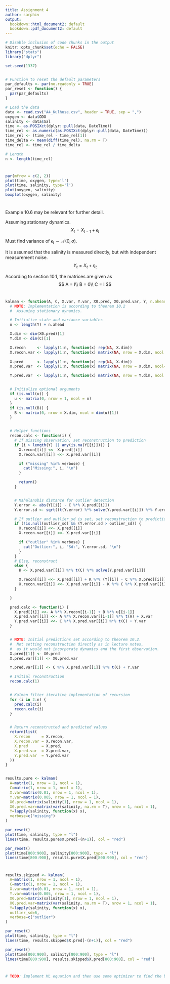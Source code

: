 ```yaml
---
title: Assignment 4
author: sarphiv
output:
  bookdown::html_document2: default
  bookdown::pdf_document2: default
---
```

```r
# Disable inclusion of code chunks in the output
knitr::opts_chunk$set(echo = FALSE)
library("stats")
library("dplyr")

set.seed(1337)


# Function to reset the default parameters
par_defaults <- par(no.readonly = TRUE)
par_reset <- function() {
  par(par_defaults)
}
```

```R
# Load the data
data <- read.csv("A4_Kulhuse.csv", header = TRUE, sep = ",")
oxygen <- data$ODO
salinity <- data$Sal
time <- as.POSIXct(dplyr::pull(data, DateTime))
time_rel <- as.numeric(as.POSIXct(dplyr::pull(data, DateTime)))
time_rel <- (time_rel - time_rel[1])
time_delta <- mean(diff(time_rel), na.rm = T)
time_rel <- time_rel / time_delta

# Length
n <- length(time_rel)
```

#
```R
par(mfrow = c(2, 2))
plot(time, oxygen, type='l')
plot(time, salinity, type='l')
plot(oxygen, salinity)
boxplot(oxygen, salinity)
```

#
Example 10.6 may be relevant for further detail.

Assuming stationary dynamics. 
$$
X_t = X_{t-1} + \epsilon_t
$$

Must find variance of $\epsilon_t \sim \mathcal{N}(0, \sigma)$.

It is assumed that the salinity is measured directly, but with independent measurement noise.
$$
Y_t = X_t + \eta_t
$$

According to section 10.1, the matrices are given as
$$
A = I\\
B = 0\\
C = I
$$


#
```R
kalman <- function(A, C, X.var, Y.var, X0.pred, X0.pred.var, Y, n.ahead=1, B=NULL, u=NULL, outlier_sd=NULL, verbose=NULL) {
  # NOTE: Implementation is according to theorem 10.2
  #  Assuming stationary dynamics.

  # Initialize state and variance variables
  n <- length(Y) + n.ahead

  X.dim <- dim(X0.pred)[1]
  Y.dim <- dim(C)[1]

  X.recon     <- lapply(1:n, function(x) rep(NA, X.dim))
  X.recon.var <- lapply(1:n, function(x) matrix(NA, nrow = X.dim, ncol = X.dim))
  
  X.pred      <- lapply(1:n, function(x) rep(NA, X.dim))
  X.pred.var  <- lapply(1:n, function(x) matrix(NA, nrow = X.dim, ncol=X.dim))

  Y.pred.var  <- lapply(1:n, function(x) matrix(NA, nrow = Y.dim, ncol = Y.dim))


  # Initialize optional arguments
  if (is.null(u)) {
    u <- matrix(0, nrow = 1, ncol = n)
  }
  if (is.null(B)) {
    B <- matrix(0, nrow = X.dim, ncol = dim(u)[1])
  }


  # Helper functions
  recon.calc <- function(i) {
    # If missing observation, set reconstruction to prediction
    if (i > length(Y) || any(is.na(Y[[i]]))) {
      X.recon[[i]] <<- X.pred[[i]]
      X.recon.var[[i]] <<- X.pred.var[[i]]

      if ("missing" %in% verbose) {
        cat("Missing:", i, "\n")
      }

      return()
    }


    # Mahalanobis distance for outlier detection
    Y.error <- abs(Y[[i]] - C %*% X.pred[[i]])
    Y.error.sd <- sqrt((t(Y.error) %*% solve(Y.pred.var[[i]]) %*% Y.error) / Y.dim)

    # If outlier and outlier_sd is set, set reconstruction to prediction
    if (!is.null(outlier_sd) && (Y.error.sd > outlier_sd)) {
      X.recon[[i]] <<- X.pred[[i]]
      X.recon.var[[i]] <<- X.pred.var[[i]]

      if ("outlier" %in% verbose) {
        cat("Outlier:", i, "Sd:", Y.error.sd, "\n")
      }
    }
    # Else, reconstruct
    else {
      K <- X.pred.var[[i]] %*% t(C) %*% solve(Y.pred.var[[i]])

      X.recon[[i]] <<- X.pred[[i]] + K %*% (Y[[i]] - C %*% X.pred[[i]])
      X.recon.var[[i]] <<- X.pred.var[[i]] - K %*% C %*% X.pred.var[[i]]
    }

  }

  pred.calc <- function(i) {
    X.pred[[i]] <<- A %*% X.recon[[i-1]] + B %*% u[[i-1]]
    X.pred.var[[i]] <<- A %*% X.recon.var[[i-1]] %*% t(A) + X.var
    Y.pred.var[[i]] <<- C %*% X.pred.var[[i]] %*% t(C) + Y.var
  }


  # NOTE: Initial predictions set according to theorem 10.2.
  #  Not setting reconstruction directly as in lecture notes,
  #  as it would not incorporate dynamics and the first observation.
  X.pred[[1]] <- X0.pred
  X.pred.var[[1]] <- X0.pred.var

  Y.pred.var[[1]] <- C %*% X.pred.var[[1]] %*% t(C) + Y.var

  # Initial reconstruction
  recon.calc(1)


  # Kalman filter iterative implementation of recursion
  for (i in 2:n) {
    pred.calc(i)
    recon.calc(i)
  }


  # Return reconstructed and predicted values
  return(list(
    X.recon     = X.recon,
    X.recon.var = X.recon.var,
    X.pred      = X.pred,
    X.pred.var  = X.pred.var,
    Y.pred.var  = Y.pred.var
  ))
}


results.pure <- kalman(
  A=matrix(1, nrow = 1, ncol = 1),
  C=matrix(1, nrow = 1, ncol = 1),
  X.var=matrix(0.01, nrow = 1, ncol = 1),
  Y.var=matrix(0.005, nrow = 1, ncol = 1),
  X0.pred=matrix(salinity[1], nrow = 1, ncol = 1),
  X0.pred.var=matrix(var(salinity, na.rm = T), nrow = 1, ncol = 1),
  Y=lapply(salinity, function(x) x),
  verbose=c("missing")
)

```

```R
par_reset()
plot(time, salinity, type = "l")
lines(time, results.pure$X.pred[-(n+1)], col = "red")
```

```R
par_reset()
plot(time[800:900], salinity[800:900], type = "l")
lines(time[800:900], results.pure$X.pred[800:900], col = "red")
```

#
```R
results.skipped <- kalman(
  A=matrix(1, nrow = 1, ncol = 1),
  C=matrix(1, nrow = 1, ncol = 1),
  X.var=matrix(0.01, nrow = 1, ncol = 1),
  Y.var=matrix(0.005, nrow = 1, ncol = 1),
  X0.pred=matrix(salinity[1], nrow = 1, ncol = 1),
  X0.pred.var=matrix(var(salinity, na.rm = T), nrow = 1, ncol = 1),
  Y=lapply(salinity, function(x) x),
  outlier_sd=6,
  verbose=c("outlier")
)
```

```R
par_reset()
plot(time, salinity, type = "l")
lines(time, results.skipped$X.pred[-(n+1)], col = "red")
```

```R
par_reset()
plot(time[800:900], salinity[800:900], type = "l")
lines(time[800:900], results.skipped$X.pred[800:900], col = "red")
```

#
```R
# TODO: Implement ML equation and then use some optimizer to find the best parameters
```

#
```R

```